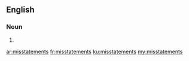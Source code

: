 ==English==

===Noun===
{{head|en|plural}}

# {{plural of|misstatement|lang=en|nocat=1}}

[[ar:misstatements]]
[[fr:misstatements]]
[[ku:misstatements]]
[[my:misstatements]]
